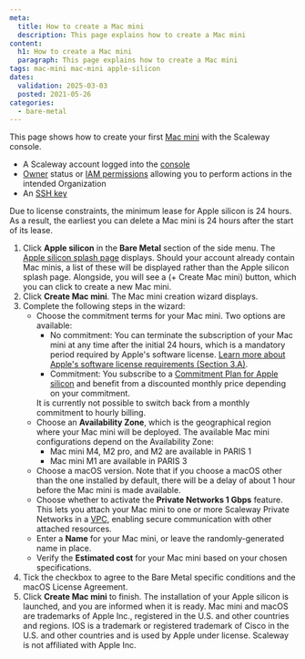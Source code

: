 ```yaml
---
meta:
  title: How to create a Mac mini
  description: This page explains how to create a Mac mini
content:
  h1: How to create a Mac mini
  paragraph: This page explains how to create a Mac mini
tags: mac-mini mac-mini apple-silicon
dates:
  validation: 2025-03-03
  posted: 2021-05-26
categories:
  - bare-metal
---
```


This page shows how to create your first [Mac mini](/apple-silicon/concepts/#mac-mini) with the Scaleway console.

<Macro id="requirements" />

- A Scaleway account logged into the [console](https://console.scaleway.com)
- [Owner](/iam/concepts/#owner) status or [IAM permissions](/iam/concepts/#permission) allowing you to perform actions in the intended Organization
- An [SSH key](/organizations-and-projects/how-to/create-ssh-key/)

<Message type="important">
  Due to license constraints, the minimum lease for Apple silicon is 24 hours. As a result, the earliest you can delete a Mac mini is 24 hours after the start of its lease.
</Message>

1. Click **Apple silicon** in the **Bare Metal** section of the side menu. The [Apple silicon splash page](https://console.scaleway.com/asaas/servers) displays.
    <Message type="note">
      Should your account already contain Mac minis, a list of these will be displayed rather than the Apple silicon splash page.
      Alongside, you will see a (+ Create Mac mini) button, which you can click to create a new Mac mini.
    </Message>
2. Click **Create Mac mini**. The Mac mini creation wizard displays.
3. Complete the following steps in the wizard:
    - Choose the commitment terms for your Mac mini. Two options are available:
      - No commitment: You can terminate the subscription of your Mac mini at any time after the initial 24 hours, which is a mandatory period required by Apple's software license. [Learn more about Apple's software license requirements (Section 3.A)](https://www.apple.com/legal/sla/docs/macOSSequoia.pdf).
      - Commitment: You subscribe to a [Commitment Plan for Apple silicon](/apple-silicon/concepts/#commitment-plan) and benefit from a discounted monthly price depending on your commitment.
      <Message type="important">
        It is currently not possible to switch back from a monthly commitment to hourly billing.
      </Message>
    - Choose an **Availability Zone**, which is the geographical region where your Mac mini will be deployed. The available Mac mini configurations depend on the Availability Zone:
      - Mac mini M4, M2 pro, and M2 are available in PARIS 1
      - Mac mini M1 are available in PARIS 3
    - Choose a macOS version. Note that if you choose a macOS other than the one installed by default, there will be a delay of about 1 hour before the Mac mini is made available.
    - Choose whether to activate the **Private Networks 1 Gbps** feature. This lets you attach your Mac mini to one or more Scaleway Private Networks in a [VPC](/vpc/), enabling secure communication with other attached resources.
    - Enter a **Name** for your Mac mini, or leave the randomly-generated name in place.
    - Verify the **Estimated cost** for your Mac mini based on your chosen specifications.
4. Tick the checkbox to agree to the Bare Metal specific conditions and the macOS License Agreement.
5. Click **Create Mac mini** to finish. The installation of your Apple silicon is launched, and you are informed when it is ready.
    <Message type="note">
      Mac mini and macOS are trademarks of Apple Inc., registered in the U.S. and other countries and regions. IOS is a trademark or registered trademark of Cisco in the U.S. and other countries and is used by Apple under license. Scaleway is not affiliated with Apple Inc.
    </Message>